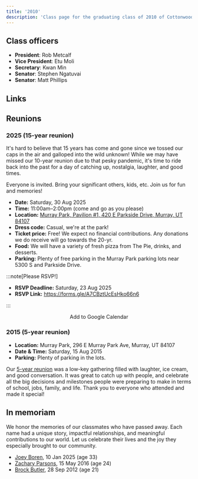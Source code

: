 ```yaml
---
title: '2010'
description: 'Class page for the graduating class of 2010 of Cottonwood High School.'
---
```


## Class officers

- **President**: Rob Metcalf
- **Vice President**: Etu Moli
- **Secretary**: Kwan Min
- **Senator**: Stephen Ngatuvai
- **Senator**: Matt Phillips

## Links


<CardGrid>
  <LinkCard
    title="Class of '10 Facebook"
    href="https://www.facebook.com/groups/cottonwood2010"
    description="Public group, everyone welcome to join!"
  />
</CardGrid>

## Reunions

### 2025 (15-year reunion)
<Badge text="upcoming" variant="success"/>

It's hard to believe that 15 years has come and gone since we tossed our caps in the air and galloped into the wild unknown!
While we may have missed our 10-year reunion due to that pesky pandemic, it's time to ride back into the past for a day of catching up, nostalgia, laughter, and good times.

Everyone is invited. Bring your significant others, kids, etc. Join us for fun and memories!

- **Date:** Saturday, 30 Aug 2025
- **Time:** 11:00am–2:00pm (come and go as you please)
- **Location:** [Murray Park, Pavilion #1, 420 E Parkside Drive, Murray, UT 84107](https://maps.app.goo.gl/Z8MqSKSYZMC5c2eJ7)
- **Dress code:** Casual, we're at the park!
- **Ticket price:** Free! We expect no financial contributions. Any donations we do receive will go towards the 20-yr.
- **Food:** We will have a variety of fresh pizza from The Pie, drinks, and desserts.
- **Parking:** Plenty of free parking in the Murray Park parking lots near 5300 S and Parkside Drive.

:::note[Please RSVP!]

  - **RSVP Deadline:** Saturday, 23 Aug 2025
  - **RSVP Link:** https://forms.gle/A7CBztUcEsHko66n6

:::

<div style="text-align: center">
  <LinkButton
    href="https://www.google.com/calendar/render?action=TEMPLATE&text=Cottonwood%2015-yr%20Reunion&dates=20250830T170000Z/20250830T200000Z&details=See%20https://alumni.cottonwoodhigh.school/classes/2010/%232025-15-year-reunion&location=Murray%20Park,%20Pavilion%20%231,%20420%20E%20Parkside%20Drive,%20Murray,%20UT%2084107"
  >
    Add to Google Calendar
  </LinkButton>
</div>

### 2015 (5-year reunion)

- **Location:** Murray Park, 296 E Murray Park Ave, Murray, UT 84107
- **Date & Time:** Saturday, 15 Aug 2015
- **Parking:** Plenty of parking in the lots.

Our [5-year reunion](https://www.facebook.com/share/p/19p26KU8Kz/) was a low-key gathering filled with laughter, ice cream, and good conversation.
It was great to catch up with people, and celebrate all the big decisions and milestones people were preparing to make in terms of school, jobs, family, and life.
Thank you to everyone who attended and made it special!

## In memoriam

We honor the memories of our classmates who have passed away.
Each name had a unique story, impactful relationships, and meaningful contributions to our world.
Let us celebrate their lives and the joy they especially brought to our community.

* [Joey Boren](https://www.hullingermortuary.com/obituaries/joey-boren), 10 Jan 2025 (age 33)
* [Zachary Parsons](https://www.legacy.com/us/obituaries/saltlaketribune/name/zachary-parsons-obituary?id=17442212), 15 May 2016 (age 24)
* [Brock Butler](https://www.legacy.com/us/obituaries/saltlaketribune/name/brock-butler-obituary?id=14806477), 28 Sep 2012 (age 21)
